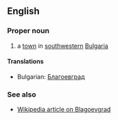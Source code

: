 ==English==

===Proper noun===

# a [[town]] in [[southwestern]] [[Bulgaria]]

====Translations====

*Bulgarian: [[Благоевград]]

===See also===

*[[en:Blagoevgrad|Wikipedia article on Blagoevgrad]]